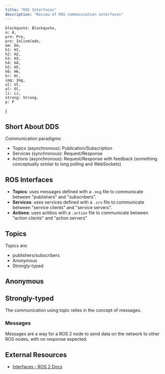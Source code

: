 ```yaml
---
title: "ROS Interfaces"
description: "Review of ROS communication interfaces"
---
```


    blockquote: Blockquote,
    a: A,
    pre: Pre,
    pre: InlineCode,
    em: Em,
    h1: H1,
    h2: H2,
    h3: H3,
    h4: H4,
    h5: H5,
    h6: H6,
    hr: Hr,
    img: Img,
    ul: Ul,
    ol: Ol,
    li: Li,
    strong: Strong,
    p: P
}

## Short About DDS

Communication paradigms:
- Topics (asynchronous): Publication/Subscription
- Services (synchronous): Request/Response
- Actions (asynchronous): Request/Response with feedback (something conceptually similar to long polling and WebSockets)

## ROS Interfaces

- **Topics**: uses messages defined with a `.msg` file to communicate between "publishers" and "subscribers".
- **Services**: uses services defined with a `.srv` filo to communicate between "service clients" and "service servers".
- **Actions**: uses actitios with a `.action` file to communicate between "action clients" and "action servers"

## Topics

Topics are:
- publishers/subscribers
- Anonymous
- Strongly-typed

<Drawio
    file="ros.drawio"
    page="6"
    description="Simple Topic-based interface."
/>

## Anonymous

## Strongly-typed

The communication using topic relies in the concept of messages.

### Messages

Messages are a way for a ROS 2 node to send data on the network to other ROS nodes, with no response expected.

## External Resources

- [Interfaces - ROS 2 Docs](https://docs.ros.org/en/humble/Concepts/Basic/About-Interfaces.html)
